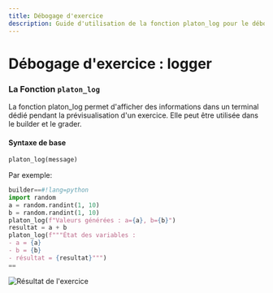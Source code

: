```yaml
---
title: Débogage d'exercice
description: Guide d'utilisation de la fonction platon_log pour le débogage des exercices PLaTon, permettant d'afficher des informations dans un terminal dédié pendant la prévisualisation.
---
```


# Débogage d'exercice : logger


### La Fonction `platon_log`
La fonction platon_log permet d'afficher des informations dans un terminal
dédié pendant la prévisualisation d'un exercice. Elle peut être utilisée dans le builder et le grader.

#### Syntaxe de base
```py
platon_log(message)
```

Par exemple:

```py
builder==#!lang=python
import random
a = random.randint(1, 10)
b = random.randint(1, 10)
platon_log(f"Valeurs générées : a={a}, b={b}")
resultat = a + b
platon_log(f"""État des variables :
- a = {a}
- b = {b}
- résultat = {resultat}""")
==
```


![Résultat de l'exercice](../../../../public/screens/programming/platon_log.png)
